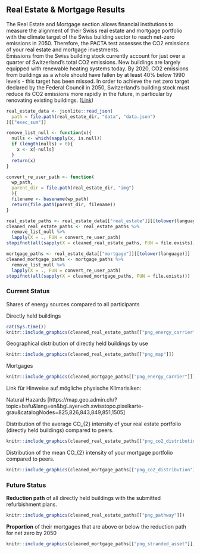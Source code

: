 ## Real Estate & Mortgage Results

The Real Estate and Mortgage section allows financial institutions to measure the alignment of their Swiss real estate and mortgage portfolio with the climate target of the Swiss building sector to reach net-zero emissions in 2050. Therefore, the PACTA test assesses the CO2 emissions of your real estate and mortgage investments.<br/>
Emissions from the Swiss building stock currently account for just over a quarter of Switzerland's total CO2 emissions. New buildings are largely equipped with renewable heating systems today. By 2020, CO2 emissions from buildings as a whole should have fallen by at least 40% below 1990 levels - this target has been missed. In order to achieve the net zero target declared by the Federal Council in 2050, Switzerland's building stock must reduce its CO2 emissions more rapidly in the future, in particular by renovating existing buildings. ([Link](https://www.bafu.admin.ch/bafu/en/home/topics/climate/info-specialists/emission-reduction/reduction-targets/2050-target/climate-strategy-2050.html))


```r
real_estate_data <- jsonlite::read_json(
  path = file.path(real_estate_dir, "data", "data.json")
)[["exec_sum"]]

remove_list_null <- function(x){
  nulls <- which(sapply(x, is.null))
  if (length(nulls) > 0){
    x <- x[-nulls]
  }
  return(x)
}

convert_re_user_path <- function(
  wp_path,
  parent_dir = file.path(real_estate_dir, "img")
  ){
  filename <- basename(wp_path)
  return(file.path(parent_dir, filename))
}

real_estate_paths <- real_estate_data[["real_estate"]][[tolower(language)]]
cleaned_real_estate_paths <- real_estate_paths %>%
  remove_list_null %>%
  lapply(X = ., FUN = convert_re_user_path)
stopifnot(all(sapply(X = cleaned_real_estate_paths, FUN = file.exists)))

mortgage_paths <- real_estate_data[["mortgage"]][[tolower(language)]]
cleaned_mortgage_paths <- mortgage_paths %>%
  remove_list_null %>%
  lapply(X = ., FUN = convert_re_user_path)
stopifnot(all(sapply(X = cleaned_mortgage_paths, FUN = file.exists)))
```


### Current Status

Shares of energy sources compared to all participants 

Directly held buildings

```r
cat(Sys.time())
knitr::include_graphics(cleaned_real_estate_paths[["png_energy_carrier"]])
```

Geographical distribution of directly held buildings by use 

```r
knitr::include_graphics(cleaned_real_estate_paths[["png_map"]])
```

Mortgages 

```r
knitr::include_graphics(cleaned_mortgage_paths[["png_energy_carrier"]])
```

Link für Hinweise auf mögliche physische Klimarisiken: 

Natural Hazards [https://map.geo.admin.ch/?topic=bafu&lang=en&bgLayer=ch.swisstopo.pixelkarte-grau&catalogNodes=825,826,843,849,851,1505]

Distribution of the average CO_{2} intensity of your real estate portfolio (directly held buildings) compared to peers. 

```r
knitr::include_graphics(cleaned_real_estate_paths[["png_co2_distribution"]])
```

Distribution of the mean CO_{2} intensity of your mortgage portfolio compared to peers. 

```r
knitr::include_graphics(cleaned_mortgage_paths[["png_co2_distribution"]])
```

### Future Status

**Reduction path** of all directly held buildings with the submitted refurbishment plans. 

```r
knitr::include_graphics(cleaned_real_estate_paths[["png_pathway"]])
```

**Proportion** of their mortgages that are above or below the reduction path for net zero by 2050

```r
knitr::include_graphics(cleaned_mortgage_paths[["png_stranded_asset"]])
```

\newpage
